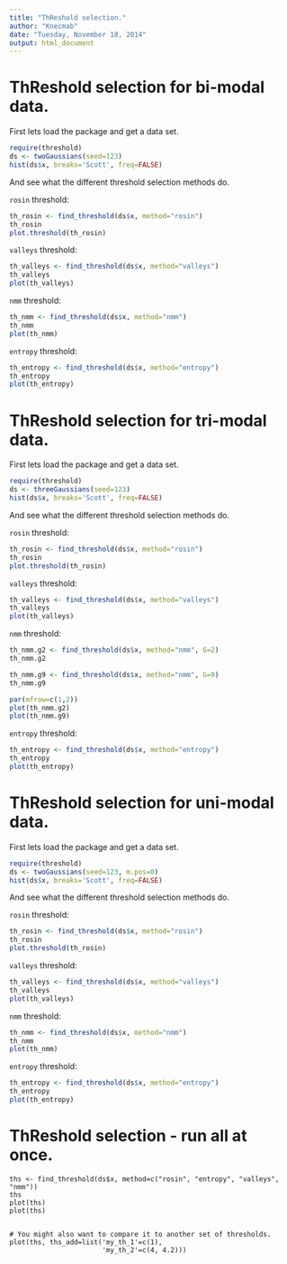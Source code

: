 ```yaml
---
title: "ThReshold selection."
author: "Knecmab"
date: "Tuesday, November 18, 2014"
output: html_document
---
```


ThReshold selection for bi-modal data.
================================================================================

First lets load the package and get a data set.

```r
require(threshold)
ds <- twoGaussians(seed=123)
hist(ds$x, breaks='Scott', freq=FALSE)
```

And see what the different threshold selection methods do.

`rosin` threshold:

```r
th_rosin <- find_threshold(ds$x, method="rosin")
th_rosin
plot.threshold(th_rosin)
```

`valleys` threshold:

```r
th_valleys <- find_threshold(ds$x, method="valleys")
th_valleys
plot(th_valleys)
```


`nmm` threshold:

```r
th_nmm <- find_threshold(ds$x, method="nmm")
th_nmm
plot(th_nmm)
```


`entropy` threshold:

```r
th_entropy <- find_threshold(ds$x, method="entropy")
th_entropy
plot(th_entropy)
```


ThReshold selection for tri-modal data.
================================================================================

First lets load the package and get a data set.

```r
require(threshold)
ds <- threeGaussians(seed=123)
hist(ds$x, breaks='Scott', freq=FALSE)
```

And see what the different threshold selection methods do.

`rosin` threshold:

```r
th_rosin <- find_threshold(ds$x, method="rosin")
th_rosin
plot.threshold(th_rosin)
```

`valleys` threshold:

```r
th_valleys <- find_threshold(ds$x, method="valleys")
th_valleys
plot(th_valleys)
```


`nmm` threshold:

```r
th_nmm.g2 <- find_threshold(ds$x, method="nmm", G=2)
th_nmm.g2

th_nmm.g9 <- find_threshold(ds$x, method="nmm", G=9)
th_nmm.g9

par(mfrow=c(1,2))
plot(th_nmm.g2)
plot(th_nmm.g9)
```


`entropy` threshold:

```r
th_entropy <- find_threshold(ds$x, method="entropy")
th_entropy
plot(th_entropy)
```


ThReshold selection for uni-modal data.
================================================================================

First lets load the package and get a data set.

```r
require(threshold)
ds <- twoGaussians(seed=123, m.pos=0)
hist(ds$x, breaks='Scott', freq=FALSE)
```

And see what the different threshold selection methods do.

`rosin` threshold:

```r
th_rosin <- find_threshold(ds$x, method="rosin")
th_rosin
plot.threshold(th_rosin)
```

`valleys` threshold:

```r
th_valleys <- find_threshold(ds$x, method="valleys")
th_valleys
plot(th_valleys)
```


`nmm` threshold:

```r
th_nmm <- find_threshold(ds$x, method="nmm")
th_nmm
plot(th_nmm)
```


`entropy` threshold:

```r
th_entropy <- find_threshold(ds$x, method="entropy")
th_entropy
plot(th_entropy)
```

ThReshold selection - run all at once.
================================================================================

```rU
ths <- find_threshold(ds$x, method=c("rosin", "entropy", "valleys", "nmm"))
ths
plot(ths)
plot(ths)


# You might also want to compare it to another set of thresholds.
plot(ths, ths_add=list('my_th_1'=c(1),
                       'my_th_2'=c(4, 4.2)))


```


